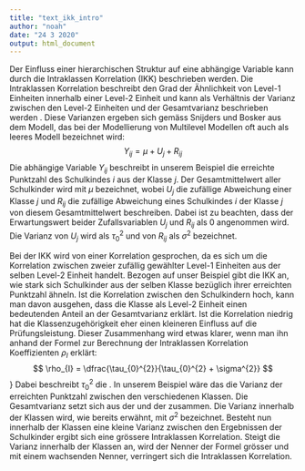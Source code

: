 ```yaml
---
title: "text_ikk_intro"
author: "noah"
date: "24 3 2020"
output: html_document
---
```


Der Einfluss einer hierarchischen Struktur auf eine abhängige Variable kann durch die Intraklassen Korrelation (IKK) beschrieben werden. Die Intraklassen Korrelation beschreibt den Grad der Ähnlichkeit von Level-1 Einheiten innerhalb einer Level-2 Einheit und kann als Verhältnis der Varianz zwischen den Level-2 Einheiten und der Gesamtvarianz beschrieben werden \citep{FieldAndy2013DsuR, SnijdersTomA.B2012Ma:a, twisk_2006}. Diese Varianzen ergeben sich gemäss Snijders und Bosker \citeyearpar{SnijdersTomA.B2012Ma:a} aus dem \textit{random effects ANOVA} Modell, das bei der Modellierung von Multilevel Modellen oft auch als leeres Modell bezeichnet wird:
$$
Y_{ij} = \mu + U_{j} + R_{ij}
$$
Die abhängige Variable $Y_{ij}$ beschreibt in unserem Beispiel die erreichte Punktzahl des Schulkindes $i$ aus der Klasse $j$. Der Gesamtmittelwert aller Schulkinder wird mit $\mu$ bezeichnet, wobei $U_{j}$ die zufällige Abweichung einer Klasse $j$ und $R_{ij}$ die zufällige Abweichung eines Schulkindes $i$ der Klasse $j$ von diesem Gesamtmittelwert beschreiben. Dabei ist zu beachten, dass der Erwartungswert beider Zufallsvariablen $U_{j}$ und $R_{ij}$ als 0 angenommen wird. Die Varianz von $U_{j}$ wird als \textit{between-group variance} $\tau_{0}^2$ und von $R_{ij}$ als \textit{within-group variance} $\sigma^2$ bezeichnet.

Bei der IKK wird von einer Korrelation gesprochen, da es sich um die Korrelation zwischen zweier zufällig gewählter Level-1 Einheiten aus der selben Level-2 Einheit handelt. Bezogen auf unser Beispiel gibt die IKK an, wie stark sich Schulkinder aus der selben Klasse bezüglich ihrer erreichten Punktzahl ähneln. Ist die Korrelation zwischen den Schulkindern hoch, kann man davon ausgehen, dass die Klasse als Level-2 Einheit einen bedeutenden Anteil an der Gesamtvarianz erklärt. Ist die Korrelation niedrig hat die Klassenzugehörigkeit eher einen kleineren Einfluss auf die Prüfungsleistung. Dieser Zusammenhang wird etwas klarer, wenn man ihn anhand der Formel zur Berechnung der Intraklassen Korrelation Koeffizienten $\rho_{I}$ erklärt:
$$
\rho_{I} = \dfrac{\tau_{0}^{2}}{\tau_{0}^{2} + \sigma^{2}}
$$} 
Dabei beschreibt $\tau_{0}^2$ die \textit{between-group variance}. In unserem Beispiel wäre das die Varianz der erreichten Punktzahl zwischen den verschiedenen Klassen. Die Gesamtvarianz setzt sich aus der \textit{between-group variance} und der \textit{within-group variance} zusammen. Die Varianz innerhalb der Klassen wird, wie bereits erwähnt, mit $\sigma^2$ bezeichnet. Besteht nun innerhalb der Klassen eine kleine Varianz zwischen den Ergebnissen der Schulkinder ergibt sich eine grössere Intraklassen Korrelation. Steigt die Varianz innerhalb der Klassen an, wird der Nenner der Formel grösser und mit einem wachsenden Nenner, verringert sich die Intraklassen Korrelation.